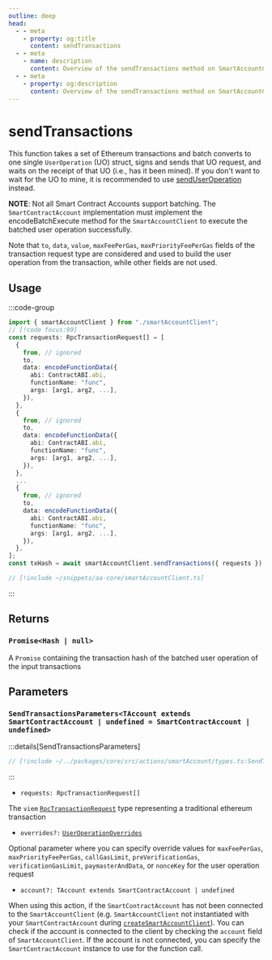 ```yaml
---
outline: deep
head:
  - - meta
    - property: og:title
      content: sendTransactions
  - - meta
    - name: description
      content: Overview of the sendTransactions method on SmartAccountClient
  - - meta
    - property: og:description
      content: Overview of the sendTransactions method on SmartAccountClient
---
```


# sendTransactions

This function takes a set of Ethereum transactions and batch converts to one single `UserOperation` (UO) struct, signs and sends that UO request, and waits on the receipt of that UO (i.e., has it been mined). If you don't want to wait for the UO to mine, it is recommended to use [sendUserOperation](./sendUserOperation) instead.

**NOTE**: Not all Smart Contract Accounts support batching. The `SmartContractAccount` implementation must implement the encodeBatchExecute method for the `SmartAccountClient` to execute the batched user operation successfully.

Note that `to`, `data`, `value`, `maxFeePerGas`, `maxPriorityFeePerGas` fields of the transaction request type are considered and used to build the user operation from the transaction, while other fields are not used.

## Usage

:::code-group

```ts [example.ts]
import { smartAccountClient } from "./smartAccountClient";
// [!code focus:99]
const requests: RpcTransactionRequest[] = [
  {
    from, // ignored
    to,
    data: encodeFunctionData({
      abi: ContractABI.abi,
      functionName: "func",
      args: [arg1, arg2, ...],
    }),
  },
  {
    from, // ignored
    to,
    data: encodeFunctionData({
      abi: ContractABI.abi,
      functionName: "func",
      args: [arg1, arg2, ...],
    }),
  },
  ...
  {
    from, // ignored
    to,
    data: encodeFunctionData({
      abi: ContractABI.abi,
      functionName: "func",
      args: [arg1, arg2, ...],
    }),
  },
];
const txHash = await smartAccountClient.sendTransactions({ requests });
```

```ts [smartAccountClient.ts]
// [!include ~/snippets/aa-core/smartAccountClient.ts]
```

:::

## Returns

### `Promise<Hash | null>`

A `Promise` containing the transaction hash of the batched user operation of the input transactions

## Parameters

### `SendTransactionsParameters<TAccount extends SmartContractAccount | undefined = SmartContractAccount | undefined>`

:::details[SendTransactionsParameters]

```ts
// [!include ~/../packages/core/src/actions/smartAccount/types.ts:SendTransactionsParameters]
```

:::

- `requests: RpcTransactionRequest[]`

The `viem` [`RpcTransactionRequest`](https://viem.sh/docs/glossary/types#transactionrequest) type representing a traditional ethereum transaction

- `overrides?:` [`UserOperationOverrides`](/resources/types#useroperationoverrides)

Optional parameter where you can specify override values for `maxFeePerGas`, `maxPriorityFeePerGas`, `callGasLimit`, `preVerificationGas`, `verificationGasLimit`, `paymasterAndData`, or `nonceKey` for the user operation request

- `account?: TAccount extends SmartContractAccount | undefined`

When using this action, if the `SmartContractAccount` has not been connected to the `SmartAccountClient` (e.g. `SmartAccountClient` not instantiated with your `SmartContractAccount` during [`createSmartAccountClient`](/packages/aa-core/smart-account-client/)). You can check if the account is connected to the client by checking the `account` field of `SmartAccountClient`. If the account is not connected, you can specify the `SmartContractAccount` instance to use for the function call.
